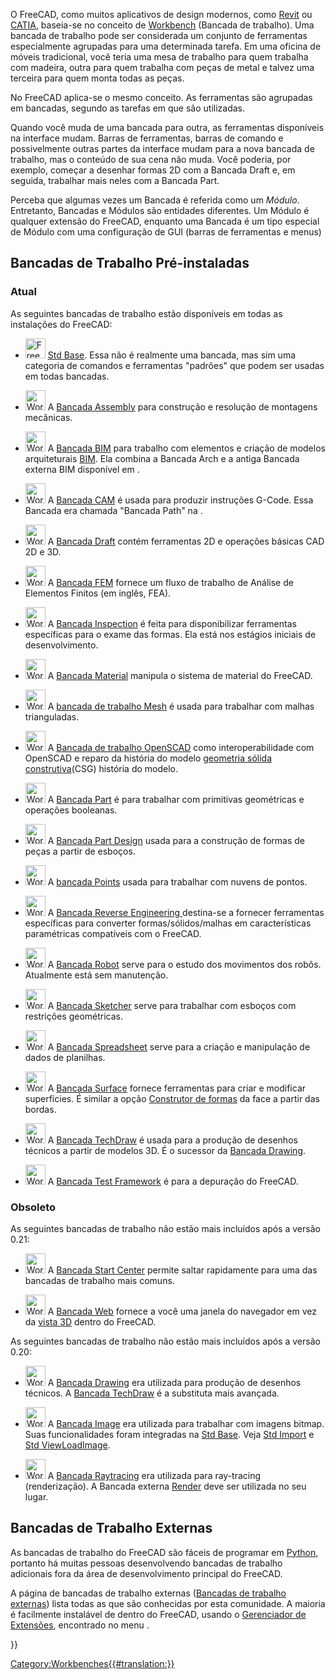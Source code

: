 <languages/>

{{Docnav
|[[Property_editor/pt-br|Editor de propriedade]]
|[[Std_Base/pt-br|Base Padrão]]
|IconL=
|IconR=Freecad.svg
}}

O FreeCAD, como muitos aplicativos de design modernos, como [https://en.wikipedia.org/wiki/Autodesk_Revit Revit] ou [https://en.wikipedia.org/wiki/CATIA CATIA], baseia-se no conceito de [https://en.wikipedia.org/wiki/Workbench Workbench] (Bancada de trabalho). Uma bancada de trabalho pode ser considerada um conjunto de ferramentas especialmente agrupadas para uma determinada tarefa. Em uma oficina de móveis tradicional, você teria uma mesa de trabalho para quem trabalha com madeira, outra para quem trabalha com peças de metal e talvez uma terceira para quem monta todas as peças.

No FreeCAD aplica-se o mesmo conceito. As ferramentas são agrupadas em bancadas, segundo as tarefas em que são utilizadas.

Quando você muda de uma bancada para outra, as ferramentas disponíveis na interface mudam. Barras de ferramentas, barras de comando e possivelmente outras partes da interface mudam para a nova bancada de trabalho, mas o conteúdo de sua cena não muda. Você poderia, por exemplo, começar a desenhar formas 2D com a Bancada Draft e, em seguida, trabalhar mais neles com a Bancada Part.

Perceba que algumas vezes um Bancada é referida como um ''Módulo''. Entretanto, Bancadas e Módulos são entidades diferentes. Um Módulo é qualquer extensão do FreeCAD, enquanto uma Bancada é um tipo especial de Módulo com uma configuração de GUI (barras de ferramentas e menus)

<span id="Built-in_workbenches"></span>
== Bancadas de Trabalho Pré-instaladas ==

<span id="Current"></span>
=== Atual ===

As seguintes bancadas de trabalho estão disponíveis em todas as instalações do FreeCAD:

<!--Please keep this list consistent with Online_Help_Toc, User_hub and Manual:The_FreeCAD_Interface-->
* [[Image:Freecad.svg|32px]] [[Std_Base|Std Base]]. Essa não é realmente uma bancada, mas sim uma categoria de comandos e ferramentas "padrões" que podem ser usadas em todas bancadas.

* [[Image:Workbench_Assembly.svg|32px]] A [[Assembly_Workbench|Bancada Assembly]] para construção e resolução de montagens mecânicas. {{Version|1.0}}

* [[Image:Workbench_BIM.svg|32px]] A [[BIM_Workbench|Bancada BIM]] para trabalho com elementos e criação de modelos arquiteturais [https://en.wikipedia.org/wiki/Building_information_modeling BIM]. Ela combina a Bancada Arch e a antiga Bancada externa BIM disponível em {{VersionMinus|0.21}}.

* [[Image:Workbench_CAM.svg|32px]] A [[CAM_Workbench|Bancada CAM]] é usada para produzir instruções G-Code. Essa Bancada era chamada "Bancada Path" na {{VersionMinus|0.21}}.

* [[Image:Workbench_Draft.svg|32px]] A [[Draft_Workbench/pt-br|Bancada Draft]] contém ferramentas 2D e operações básicas CAD 2D e 3D.

* [[Image:Workbench_FEM.svg|32px]] A [[FEM_Workbench/pt-br|Bancada FEM]] fornece um fluxo de trabalho de Análise de Elementos Finitos (em inglês, FEA).

* [[Image:Workbench_Inspection.svg|32px]] A [[Inspection_Workbench/pt-br|Bancada Inspection]] é feita para disponibilizar ferramentas específicas para o exame das formas. Ela está nos estágios iniciais de desenvolvimento.

* [[Image:Workbench_Material.svg|32px]] A [[Material_Workbench|Bancada Material]] manipula o sistema de material do FreeCAD. {{Version|1.0}}

* [[Image:Workbench_Mesh.svg|32px]] A [[Mesh_Workbench/pt-br|bancada de trabalho Mesh]] é usada para trabalhar com malhas trianguladas.

* [[Image:Workbench_OpenSCAD.svg|32px]] A [[OpenSCAD_Workbench/pt-br|Bancada de trabalho OpenSCAD]] como interoperabilidade com OpenSCAD e reparo da história do modelo [[constructive solid geometry/pt-br| geometria sólida construtiva]](CSG) história do modelo.

* [[Image:Workbench_Part.svg|32px]] A [[Part_Workbench|Bancada Part]] é para trabalhar com primitivas geométricas e operações booleanas.

* [[Image:Workbench_PartDesign.svg|32px]] A [[PartDesign_Workbench/pt-br|Bancada Part Design]] usada para a construção de formas de peças a partir de esboços.

* [[Image:Workbench_Points.svg|32px]] A [[Points_Workbench/pt-br|bancada Points]] usada para trabalhar com nuvens de pontos.

* [[Image:Workbench_Reverse_Engineering.svg|32px]] A [[Reverse_Engineering_Workbench/pt-br|Bancada Reverse Engineering ]] destina-se a fornecer ferramentas específicas para converter formas/sólidos/malhas em características paramétricas compatíveis com o FreeCAD.

* [[Image:Workbench_Robot.svg|32px]] A [[Robot_Workbench/pt-br|Bancada Robot]] serve para o estudo dos movimentos dos robôs. Atualmente está sem manutenção.

* [[Image:Workbench_Sketcher.svg|32px]] A [[Sketcher_Workbench/pt-br|Bancada Sketcher]] serve para trabalhar com esboços com restrições geométricas.

* [[Image:Workbench_Spreadsheet.svg|32px]] A [[Spreadsheet_Workbench/pt-br|Bancada Spreadsheet]] serve para a criação e manipulação de dados de planilhas.

* [[Image:Workbench_Surface.svg|32px]] A [[Surface_Workbench/pt-br|Bancada Surface]] fornece ferramentas para criar e modificar superfícies. É similar a opção [[Part_Builder/pt-br|Construtor de formas]] da face a partir das bordas.

* [[Image:Workbench_TechDraw.svg|32px]] A [[TechDraw_Workbench/pt-br|Bancada TechDraw]] é usada para a produção de desenhos técnicos a partir de modelos 3D. É o sucessor da [[Drawing_Workbench/pt-br|Bancada Drawing]].

* [[Image:Workbench_Test.svg|32px]] A [[Testing/pt-br|Bancada Test Framework]] é para a depuração do FreeCAD.

<span id="Obsolete"></span>
=== Obsoleto ===

As seguintes bancadas de trabalho não estão mais incluídos após a versão 0.21:

<div class="mw-translate-fuzzy">
* [[Image:Workbench_Start.svg|32px]] A [[Start_Workbench/pt-br|Bancada Start Center]] permite saltar rapidamente para uma das bancadas de trabalho mais comuns.
</div>

* [[Image:Workbench_Web.svg|32px]] A [[Web_Workbench/pt-br|Bancada Web]] fornece a você uma janela do navegador em vez da [[3D view/pt-br|vista 3D]] dentro do FreeCAD.

As seguintes bancadas de trabalho não estão mais incluídos após a versão 0.20:

* [[Image:Workbench_Drawing.svg|32px]] A [[Drawing_Workbench|Bancada Drawing]] era utilizada para produção de desenhos técnicos. A [[TechDraw_Workbench|Bancada TechDraw]] é a substituta mais avançada.

* [[Image:Workbench_Image.svg|32px]] A [[Image_Workbench|Bancada Image]] era utilizada para trabalhar com imagens bitmap. Suas funcionalidades foram integradas na [[Std_Base|Std Base]]. Veja [[Std_Import|Std Import]] e [[Std_ViewLoadImage|Std ViewLoadImage]].

* [[Image:Workbench_Raytracing.svg|32px]] A [[Raytracing_Workbench|Bancada Raytracing]] era utilizada para ray-tracing (renderização). A Bancada externa [[https://github.com/FreeCAD/FreeCAD-render| Render]] deve ser utilizada no seu lugar.

<span id="External_workbenches"></span>
== Bancadas de Trabalho Externas ==

As bancadas de trabalho do FreeCAD são fáceis de programar em [[Python/pt-br|Python]], portanto há muitas pessoas desenvolvendo bancadas de trabalho adicionais fora da área de desenvolvimento principal do FreeCAD.

A página de bancadas de trabalho externas ([[external_workbenches/pt-br|Bancadas de trabalho externas]]) lista todas as que são conhecidas por esta comunidade. A maioria é facilmente instalável de dentro do FreeCAD, usando o [[Std_AddonMgr/pt-br|Gerenciador de Extensões]], encontrado no menu {{MenuCommand|Ferramentas → [[Image:Std_AddonMgr.svg|24px]] Addon manager}}. 


{{Docnav
|[[Property_editor/pt-br|Editor de propriedade]]
|[[Std_Base/pt-br|Base Padrão]]
|IconL=
|IconR=Freecad.svg
}}

{{Userdocnavi{{#translation:}}}}
[[Category:Workbenches{{#translation:}}]]